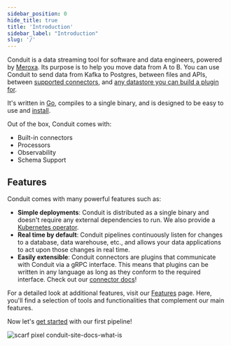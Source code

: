 ```yaml
---
sidebar_position: 0
hide_title: true
title: 'Introduction'
sidebar_label: "Introduction"
slug: '/'
---
```



<ThemedImage
    id="conduit-logo"
    darkImage="/img/logos/conduit-logo-dark.svg"
    lightImage="/img/logos/conduit-logo-light.svg"
    altText="Conduit Logo"
    className="py-5"
  />

Conduit is a data streaming tool for software and data engineers, powered
by [Meroxa](https://meroxa.io). Its purpose is to help you move data from A to
B. You can use Conduit to send data from Kafka to Postgres, between files and
APIs, between [supported connectors](/docs/using/connectors/list),
and [any datastore you can build a plugin for](/docs/developing/connectors/).

It's written in [Go](https://go.dev/), compiles to a single binary, and is
designed to be easy to use and [install](/docs/installing-and-running).

Out of the box, Conduit comes with:

- Built-in connectors 
- Processors
- Observability
- Schema Support

## Features

Conduit comes with many powerful features such as:

* **Simple deployments**: Conduit is distributed as a single binary and doesn't
  require any external dependencies to run. We also provide a [Kubernetes
  operator](/docs/scaling/conduit-operator).
* **Real time by default**: Conduit pipelines continuously listen for changes to
  a database, data warehouse, etc., and allows your data applications to act
  upon those changes in real time.
* **Easily extensible**: Conduit connectors are plugins that communicate with Conduit
  via a gRPC interface. This means that plugins can be written in any language
  as long as they conform to the required interface. Check out
  our [connector docs](/docs/using/connectors/getting-started)!

For a detailed look at additional features, visit
our [Features](/docs/using/other-features) page. Here, you'll find a selection
of tools and functionalities that complement our main features.

Now let's [get started](/docs/getting-started) with our first pipeline!

![scarf pixel conduit-site-docs-what-is](https://static.scarf.sh/a.png?x-pxid=01346572-0d57-4df3-8399-1425db913a0a)
